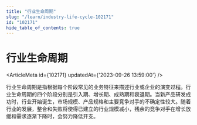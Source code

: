```yaml
---
title: "行业生命周期"
slug: "/learn/industry-life-cycle-102171"
id: "102171"
hide_table_of_contents: true
---
```



# 行业生命周期

<ArticleMeta id={102171} updatedAt={'2023-09-26 13:59:00'} />
<div className='border-solid border-b border-t-0 my-4 border-[var(--ifm-color-gray-300)]' />

行业生命周期是指根据每个阶段常见的业务特征来描述行业或企业的演变过程。行业生命周期的四个阶段分别是引入期、增长期、成熟期和衰退期。当新产品研发成功时，行业开始诞生，市场规模、产品规格和主要竞争对手的不确定性较大。随着行业的发展，整合和失败将使得已建立的行业规模减小，残余的竞争对手在增长放缓和需求逐渐下降时，会努力降低开支。
